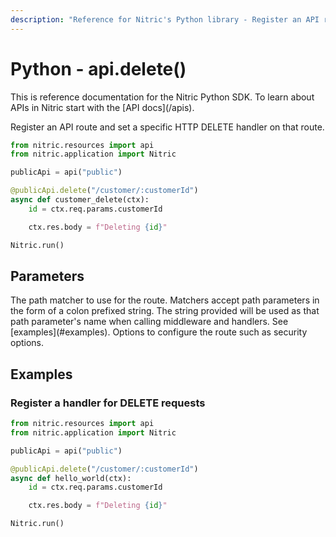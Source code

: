 ```yaml
---
description: "Reference for Nitric's Python library - Register an API route and set a specific HTTP DELETE handler on that route."
---
```


# Python - api.delete()

<Note>
  This is reference documentation for the Nitric Python SDK. To learn about APIs
  in Nitric start with the [API docs](/apis).
</Note>

Register an API route and set a specific HTTP DELETE handler on that route.

```python
from nitric.resources import api
from nitric.application import Nitric

publicApi = api("public")

@publicApi.delete("/customer/:customerId")
async def customer_delete(ctx):
    id = ctx.req.params.customerId

    ctx.res.body = f"Deleting {id}"

Nitric.run()
```

## Parameters

<Properties>
  <Property name="match" required type="string">
    The path matcher to use for the route. Matchers accept path parameters in
    the form of a colon prefixed string. The string provided will be used as
    that path parameter's name when calling middleware and handlers. See
    [examples](#examples).
  </Property>
  <Property name="options" required type="MethodOptions">
    Options to configure the route such as security options.
  </Property>
</Properties>

## Examples

### Register a handler for DELETE requests

```python
from nitric.resources import api
from nitric.application import Nitric

publicApi = api("public")

@publicApi.delete("/customer/:customerId")
async def hello_world(ctx):
    id = ctx.req.params.customerId

    ctx.res.body = f"Deleting {id}"

Nitric.run()
```

